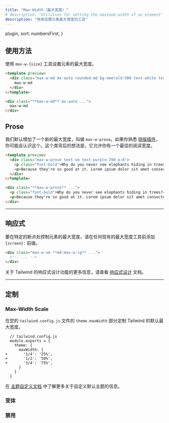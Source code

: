 ```yaml
---
title: "Max-Width（最大宽度）"
# description: "Utilities for setting the maximum width of an element"
description: "用来设置元素最大宽度的工具"
---
```



  plugin,
  sort: numbersFirst,
}

## 使用方法

<!-- Set the maximum width of an element using the `max-w-{size}` utilities. -->
使用 `max-w-{size}` 工具设置元素的最大宽度。

```html emerald
<template preview>
  <div class="max-w-md mx-auto rounded-md bg-emerald-500 text-white text-2xl font-extrabold flex items-center justify-center py-3">
    max-w-md
  </div>
</template>

<div class="**max-w-md** mx-auto ...">
  max-w-md
</div>
```

## Prose

<!-- We added a new max-width by default called `max-w-prose`. If you are familiar with the [typography plugin](https://github.com/tailwindlabs/tailwindcss-typography) you might recognize this one. The idea behind this class is that it allows you to have an optimal reading width. -->
我们默认增加了一个新的最大宽度，叫做 `max-w-prose`。如果你熟悉 [排版插件](https://github.com/tailwindlabs/tailwindcss-typography)，你可能会认识这个。这个类背后的想法是，它允许你有一个最佳的阅读宽度。

```html purple
<template preview>
  <div class="max-w-prose text-sm text-purple-700 p-6">
    <p class="font-bold">Why do you never see elephants hiding in trees?</p>
    <p>Because they're so good at it. Lorem ipsum dolor sit amet consectetur adipisicing elit. Quas cupiditate laboriosam fugiat.</p>
  </div>
</template>

<div class="**max-w-prose** ...">
  <p class="font-bold">Why do you never see elephants hiding in trees?</p>
  <p>Because they're so good at it. Lorem ipsum dolor sit amet consectetur adipisicing elit. Quas cupiditate laboriosam fugiat.</p>
</div>
```

---

<!-- ## Responsive -->
## 响应式

<!-- To control the max-width of an element at a specific breakpoint, add a `{screen}:` prefix to any existing max-width utility. -->
要在特定的断点处控制元素的最大宽度，请在任何现有的最大宽度工具前添加 `{screen}:` 前缀。

```html
<div class="max-w-sm **md:max-w-lg** ...">
  <!-- ... -->
</div>
```

<!-- For more information about Tailwind's responsive design features, check out the [Responsive Design](/docs/responsive-design) documentation. -->
关于 Tailwind 的响应式设计功能的更多信息，请查看 [响应式设计](/docs/responsive-design) 文档。

---

## 定制

### Max-Width Scale

<!-- Customize Tailwind's default max-width scale in the `theme.maxWidth` section of your `tailwind.config.js` file. -->
在您的 `tailwind.config.js` 文件的 `theme.maxWidth` 部分定制 Tailwind 的默认最大宽度。

```diff-js
  // tailwind.config.js
  module.exports = {
    theme: {
      maxWidth: {
+       '1/4': '25%',
+       '1/2': '50%',
+       '3/4': '75%',
      }
    }
  }
```

<!-- Learn more about customizing the default theme in the [theme customization documentation](/docs/theme#customizing-the-default-theme). -->
在 [主题自定义文档](/docs/theme#customizing-the-default-theme) 中了解更多关于自定义默认主题的信息。

### 变体

<Variants plugin="maxWidth" name="max-width" />

### 禁用

<Disabling plugin="maxWidth" name="max-width" />
